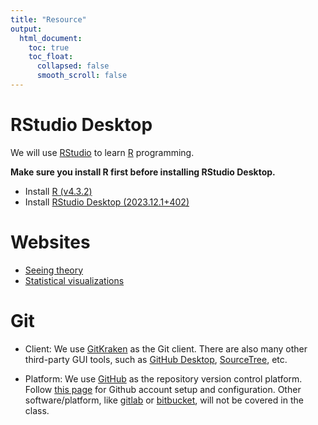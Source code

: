 ---
title: "Resource"
output:
  html_document:
    toc: true
    toc_float:
      collapsed: false
      smooth_scroll: false
---

# RStudio Desktop

We will use [RStudio](https://rstudio.com/) to learn [R](https://www.r-project.org/) programming.  

**Make sure you install R first before installing RStudio Desktop.**

* Install [R (v4.3.2)](https://cran.rstudio.com/) 
* Install [RStudio Desktop (2023.12.1+402)](https://rstudio.com/products/rstudio/download/)

# Websites

* [Seeing theory](https://seeing-theory.brown.edu)
* [Statistical visualizations](https://rpsychologist.com/viz/)

# Git
* Client: We use [GitKraken](https://www.gitkraken.com/git-client) as the Git client. There are also many other third-party GUI tools, such as [GitHub Desktop](https://desktop.github.com/), [SourceTree](https://www.sourcetreeapp.com/), etc.  

* Platform: We use [GitHub](https://github.com) as the repository version control platform. Follow [this page](https://git-scm.com/book/en/v2/GitHub-Account-Setup-and-Configuration) for Github account setup and configuration. Other software/platform, like [gitlab](https://about.gitlab.com) or [bitbucket](https://bitbucket.org), will not be covered in the class. 
